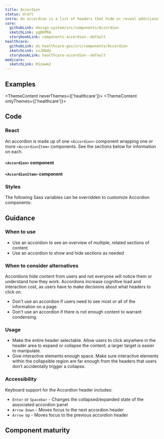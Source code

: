 ```yaml
---
title: Accordion
status: draft
intro: An accordion is a list of headers that hide or reveal additional content when selected.
core:
  githubLink: design-system/src/components/Accordion
  sketchLink: ygDKPRA
  storybookLink: components-accordion--default
healthcare:
  githubLink: ds-healthcare-gov/src/components/Accordion
  sketchLink: zxJDbdo
  storybookLink: healthcare-accordion--default
medicare:
  sketchLink: R1zwwm2
---
```



## Examples

<ThemeContent neverThemes={['healthcare']}>
  <StorybookExample
    componentName="accordion"
    storyId="components-accordion--default"
  />
</ThemeContent>
<ThemeContent onlyThemes={['healthcare']}>
  <StorybookExample
    componentName="accordion"
    storyId="healthcare-accordion--default"
  />
</ThemeContent>

## Code

### React

An accordion is made up of one `<Accordion>` component wrapping one or more `<AccordionItem>` components. See the sections below for information on each.

#### `<Accordion>` component

<PropTable componentName="Accordion" />

#### `<AccordionItem>` component

<PropTable componentName="AccordionItem" />

### Styles

The following Sass variables can be overridden to customize Accordion components:

<ComponentThemeOptions componentname="accordion" />

## Guidance

### When to use

- Use an accordion to see an overview of multiple, related sections of content
- Use an accordion to show and hide sections as needed

### When to consider alternatives

Accordions hide content from users and not everyone will notice them or understand how they work.
Accordions increase cognitive load and interaction cost, as users have to make decisions about what headers to click on.

- Don't use an accordion if users need to see most or all of the information on a page.
- Don't use an accordion if there is not enough content to warrant condensing.

### Usage

- Make the entire header selectable. Allow users to click anywhere in the header area to expand or collapse the content; a larger target is easier to manipulate.
- Give interactive elements enough space. Make sure interactive elements within the collapsible region are far enough from the headers that users don’t accidentally trigger a collapse.

### Accessibility

Keyboard support for the Accordion header includes:

- `Enter` or `Spacebar` - Changes the collapsed/expanded state of the associated accordion panel
- `Arrow Down` - Moves focus to the next accordion header
- `Arrow Up` - Moves focus to the previous accordion header

## Component maturity

<MaturityChecklist
  a11yStandards={true}
  forcedColors={false}
  screenReaders={true}
  keyboardNavigable={true}
  storybook={true}
  responsive={true}
  spanish={true}
  completeUiKit={false}
  responsiveUiKit={false}
  tokensInCode={true}
  tokensInSketch={true}
/>